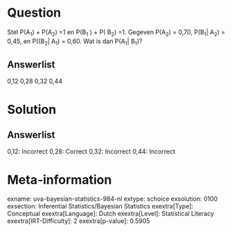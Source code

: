 Question
========

Stel P(A~1~) + P(A~2~) =1 en P(B~1~ ) + P( B~2~) =1. Gegeven P(A~2~) =
0,70, P(B~1~\| A~2~) = 0,45, en P((B~2~\| A~1~) = 0,60. Wat is dan
P(A~1~\| B~1~)?

Answerlist
----------

0,12
0,28
0,32
0,44

Solution
========

Answerlist
----------

0,12: Incorrect
0,28: Correct
0,32: Incorrect
0,44: Incorrect

Meta-information
================
exname: uva-bayesian-statistics-984-nl
extype: schoice
exsolution: 0100
exsection: Inferential Statistics/Bayesian Statistics
exextra[Type]: Conceptual
exextra[Language]: Dutch
exextra[Level]: Statistical Literacy
exextra[IRT-Difficulty]: 2
exextra[p-value]: 0.5905
